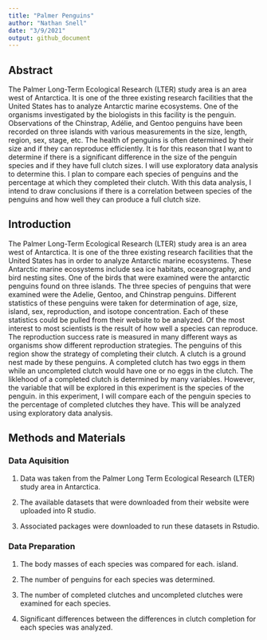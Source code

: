 ```yaml
---
title: "Palmer Penguins"
author: "Nathan Snell"
date: "3/9/2021"
output: github_document
---
```


## Abstract

The Palmer Long-Term Ecological Research (LTER) study area is an area west of Antarctica. It is one of the three existing research facilities that the United States has to analyze Antarctic marine ecosystems. One of the organisms investigated by the biologists in this facility is the penguin. Observations of the Chinstrap, Adélie, and Gentoo penguins have been recorded on three islands with various measurements in the size, length, region, sex, stage, etc. The health of penguins is often determined by their size and if they can reproduce efficiently. It is for this reason that I want to determine if there is a significant difference in the size of the penguin species and if they have full clutch sizes. I will use exploratory data analysis to determine this. I plan to compare each species of penguins and the percentage at which they completed their clutch. With this data analysis, I intend to draw conclusions if there is a correlation between species of the penguins and how well they can produce a full clutch size.   

## Introduction

The Palmer Long-Term Ecological Research (LTER) study area is an area west of Antarctica. It is one of the three existing research facilities that the United States has in order to analyze Antarctic marine ecosystems. These Antarctic marine ecosystems include sea ice habitats, oceanography, and bird nesting sites. One of the birds that were examined were the antarctic penguins found on three islands. The three species of penguins that were examined were the Adelie, Gentoo, and Chinstrap penguins. Different statistics of these penguins were taken for determination of age, size, island, sex, reproduction, and isotope concentration. Each of these statistics could be pulled from their website to be analyzed. Of the most interest to most scientists is the result of how well a species can reproduce. The reproduction success rate is measured in many different ways as organisms show different reproduction strategies. The penguins of this region show the strategy of completing their clutch. A clutch is a ground nest made by these penguins. A completed clutch has two eggs in them while an uncompleted clutch would have one or no eggs in the clutch. The liklehood of a completed clutch is determined by many variables. However, the variable that will be explored in this experiment is the species of the penguin. in this experiment, I will compare each of the penguin species to the percentage of completed clutches they have. This will be analyzed using exploratory data analysis.          

## Methods and Materials

### Data Aquisition

1. Data was taken from the Palmer Long Term Ecological Research (LTER) study area in Antarctica.

2. The available datasets that were downloaded from their website were uploaded into R studio.

3. Associated packages were downloaded to run these datasets in Rstudio.

### Data Preparation

1. The body masses of each species was compared for each. island.

2. The number of penguins for each species was determined.

3. The number of completed clutches and uncompleted clutches were examined for each species.

4. Significant differences between the differences in clutch completion for each species was analyzed. 

